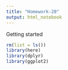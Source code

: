 ```yaml
---
title: "Homework-20"
output: html_notebook
---
```


Getting started

```r
rm(list = ls())
library(here)
library(dplyr)
library(ggplot2)
```

